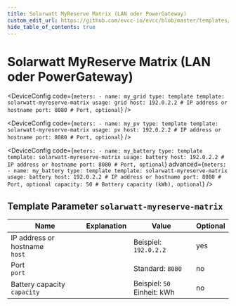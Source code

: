 ```yaml
---
title: Solarwatt MyReserve Matrix (LAN oder PowerGateway)
custom_edit_url: https://github.com/evcc-io/evcc/blob/master/templates/definition/meter/solarwatt-myreserve-matrix.yaml
hide_table_of_contents: true
---
```



# Solarwatt MyReserve Matrix (LAN oder PowerGateway)

<div className="device-detail-container">
  <div className="device-detail-content">
    <DeviceFeatures features="" />

<Tabs>
<TabItem value="grid" label="Grid" default>

<DeviceConfig code={`meters:
    - name: my_grid
      type: template
      template: solarwatt-myreserve-matrix
      usage: grid
      host: 192.0.2.2 # IP address or hostname
      port: 8080 # Port, optional`}  />

</TabItem>
<TabItem value="pv" label="PV">

<DeviceConfig code={`meters:
    - name: my_pv
      type: template
      template: solarwatt-myreserve-matrix
      usage: pv
      host: 192.0.2.2 # IP address or hostname
      port: 8080 # Port, optional`}  />

</TabItem>
<TabItem value="battery" label="Battery">

<DeviceConfig code={`meters:
    - name: my_battery
      type: template
      template: solarwatt-myreserve-matrix
      usage: battery
      host: 192.0.2.2 # IP address or hostname
      port: 8080 # Port, optional`} advanced={`meters:
    - name: my_battery
      type: template
      template: solarwatt-myreserve-matrix
      usage: battery
      host: 192.0.2.2 # IP address or hostname
      port: 8080 # Port, optional
      capacity: 50 # Battery capacity (kWh), optional`} />

</TabItem>
</Tabs>
  </div>
  <div className="device-detail-icon">
    <evcc-icon
      type="meter"
      name="solarwatt-myreserve-matrix-lan-oder-powergateway"
      size="400px"
      alt="Solarwatt MyReserve Matrix (LAN oder PowerGateway)"
      className="device-detail-icon-img"
    ></evcc-icon>
  </div>
</div>

## Template Parameter `solarwatt-myreserve-matrix`

| Name | Explanation | Value | Optional |
|-----------|-------------|-------|----------|
| IP address or hostname<br/>`host` |  | Beispiel: `192.0.2.2` | yes |
| Port<br/>`port` |  | Standard: `8080` | no |
| Battery capacity<br/>`capacity` |  | Beispiel: `50`<br/>Einheit: kWh | no |

